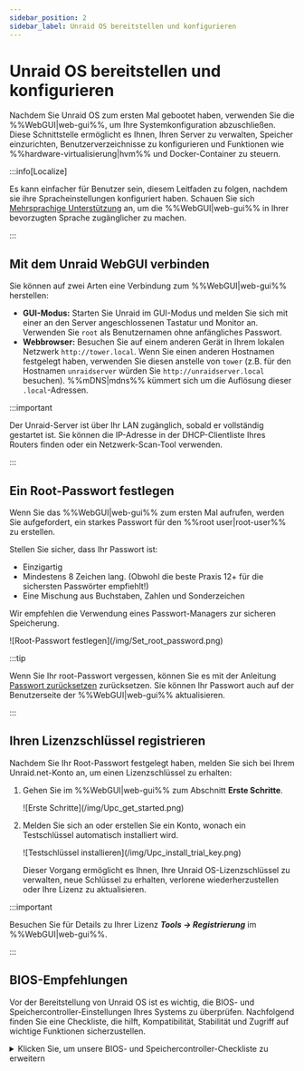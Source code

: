 ```yaml
---
sidebar_position: 2
sidebar_label: Unraid OS bereitstellen und konfigurieren
---
```


# Unraid OS bereitstellen und konfigurieren

Nachdem Sie Unraid OS zum ersten Mal gebootet haben, verwenden Sie die %%WebGUI|web-gui%%, um Ihre Systemkonfiguration abzuschließen. Diese Schnittstelle ermöglicht es Ihnen, Ihren Server zu verwalten, Speicher einzurichten, Benutzerverzeichnisse zu konfigurieren und Funktionen wie %%hardware-virtualisierung|hvm%% und Docker-Container zu steuern.

:::info\[Localize]

Es kann einfacher für Benutzer sein, diesem Leitfaden zu folgen, nachdem sie ihre Spracheinstellungen konfiguriert haben. Schauen Sie sich [Mehrsprachige Unterstützung](../../using-unraid-to/customize-your-experience/multi-language-support.mdx) an, um die %%WebGUI|web-gui%% in Ihrer bevorzugten Sprache zugänglicher zu machen.

:::

## Mit dem Unraid WebGUI verbinden

Sie können auf zwei Arten eine Verbindung zum %%WebGUI|web-gui%% herstellen:

- **GUI-Modus:** Starten Sie Unraid im GUI-Modus und melden Sie sich mit einer an den Server angeschlossenen Tastatur und Monitor an. Verwenden Sie `root` als Benutzernamen ohne anfängliches Passwort.
- **Webbrowser:** Besuchen Sie auf einem anderen Gerät in Ihrem lokalen Netzwerk `http://tower.local`. Wenn Sie einen anderen Hostnamen festgelegt haben, verwenden Sie diesen anstelle von `tower` (z.B. für den Hostnamen `unraidserver` würden Sie `http://unraidserver.local` besuchen). %%mDNS|mdns%% kümmert sich um die Auflösung dieser `.local`-Adressen.

:::important

Der Unraid-Server ist über Ihr LAN zugänglich, sobald er vollständig gestartet ist. Sie können die IP-Adresse in der DHCP-Clientliste Ihres Routers finden oder ein Netzwerk-Scan-Tool verwenden.

:::

## Ein Root-Passwort festlegen

Wenn Sie das %%WebGUI|web-gui%% zum ersten Mal aufrufen, werden Sie aufgefordert, ein starkes Passwort für den %%root user|root-user%% zu erstellen.

Stellen Sie sicher, dass Ihr Passwort ist:

- Einzigartig
- Mindestens 8 Zeichen lang. (Obwohl die beste Praxis 12+ für die sichersten Passwörter empfiehlt!)
- Eine Mischung aus Buchstaben, Zahlen und Sonderzeichen

Wir empfehlen die Verwendung eines Passwort-Managers zur sicheren Speicherung.

<div style={{ margin: 'auto', maxWidth: '300px'}}>
  ![Root-Passwort festlegen](/img/Set_root_password.png)
</div>

:::tip

Wenn Sie Ihr root-Passwort vergessen, können Sie es mit der Anleitung [Passwort zurücksetzen](../../system-administration/secure-your-server/user-management.mdx#reset-your-password) zurücksetzen. Sie können Ihr Passwort auch auf der Benutzerseite der %%WebGUI|web-gui%% aktualisieren.

:::

## Ihren Lizenzschlüssel registrieren

Nachdem Sie Ihr Root-Passwort festgelegt haben, melden Sie sich bei Ihrem Unraid.net-Konto an, um einen Lizenzschlüssel zu erhalten:

1. Gehen Sie im %%WebGUI|web-gui%% zum Abschnitt **Erste Schritte**.

   <div style={{ margin: 'auto', maxWidth: '500px'}}>
     ![Erste Schritte](/img/Upc_get_started.png)
   </div>

2. Melden Sie sich an oder erstellen Sie ein Konto, wonach ein Testschlüssel automatisch installiert wird.

   <div style={{ margin: 'auto', maxWidth: '500px'}}>
     ![Testschlüssel installieren](/img/Upc_install_trial_key.png)
   </div>

   Dieser Vorgang ermöglicht es Ihnen, Ihre Unraid OS-Lizenzschlüssel zu verwalten, neue Schlüssel zu erhalten, verlorene wiederherzustellen oder Ihre Lizenz zu aktualisieren.

:::important

Besuchen Sie für Details zu Ihrer Lizenz ***Tools → Registrierung*** im %%WebGUI|web-gui%%.

:::

## BIOS-Empfehlungen

Vor der Bereitstellung von Unraid OS ist es wichtig, die BIOS- und Speichercontroller-Einstellungen Ihres Systems zu überprüfen. Nachfolgend finden Sie eine Checkliste, die hilft, Kompatibilität, Stabilität und Zugriff auf wichtige Funktionen sicherzustellen.

<details>
  <summary>Klicken Sie, um unsere BIOS- und Speichercontroller-Checkliste zu erweitern</summary>

  Eine korrekte Konfiguration von BIOS und Speichercontroller ist entscheidend für eine stabile Bereitstellung von Unraid OS. Verwenden Sie diese Checkliste vor Ihrem ersten Start.

  ### Grundlegende Einstellungen

  ✅ Stellen Sie das USB-Flash-Laufwerk als primäres Boot-Gerät ein.\n✅ Konfigurieren Sie den Speichercontroller im **%%AHCI|ahci%%**-Modus mit SATA-Verbindungen.\n✅ Stellen Sie den Controller auf **%%HBA-Modus|hba-mode%%** (nicht **%%RAID|raid%%**).\n✅ Deaktivieren Sie **Secure Boot**, da dies von Unraid OS nicht unterstützt wird.

  ### Erweiterte Einstellungen

  ✅ Aktivieren Sie **%%hardware virtualization|hvm%%**-Funktionen (z. B. **%%Intel VT-x|intel-vt-x%%** oder **%%AMD-V|amd-v%%**) für **%%virtual machines (VMs)|vm%%**.\
  ✅ Aktivieren Sie **%%IOMMU|iommu%%**-Unterstützung (Intel VT-d oder AMD-Vi) für die Zuordnung von PCI-Geräten an VMs.

  ### Tipps zur Fehlerbehebung

  Wenn Unraid OS nicht startet, versuchen Sie:

  ✅ Passen Sie die Boot-Reihenfolge an: **Forced-FDD**, **USB-HDD**, **USB-ZIP**.\n✅ Deaktivieren Sie die USB 2.0/3.0-Unterstützung.\n✅ Schalten Sie alle Schnelles-Start-Funktionen um.\n✅ Schalten Sie die USB-Tastatur-Unterstützung um.

  Für weitere Hilfe besuchen Sie das [Allgemeine Support-Forum von Unraid](https://forums.unraid.net/).

  :::important
  Viele Mainboards beschränken die Auswahl der Boot-Geräte auf 12 Festplatten. Wenn Ihr USB-Flashlaufwerk als Festplatte erkannt wird, können Sie eventuell nicht davon starten, nachdem Sie 12 physische Festplatten installiert haben. Konfigurieren Sie das BIOS, um das Flashlaufwerk, soweit möglich, als Wechseldatenträger zu behandeln.

  Wenn Sie einen zusätzlichen HBA verwenden, können Sie möglicherweise die INT 13h-Unterstützung deaktivieren, um zu verhindern, dass dessen angeschlossene Laufwerke in der Liste der bootfähigen Geräte erscheinen, was hilft, innerhalb der Grenze von 12 Laufwerken zu bleiben.
  :::
</details>
